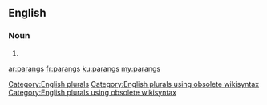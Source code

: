 ==English==

===Noun===
{{head|en}}

# {{plural of|parang}}

[[Category:English plurals]][[Category:English plurals using obsolete wikisyntax]][[Category:English plurals using obsolete wikisyntax]]

[[ar:parangs]]
[[fr:parangs]]
[[ku:parangs]]
[[my:parangs]]